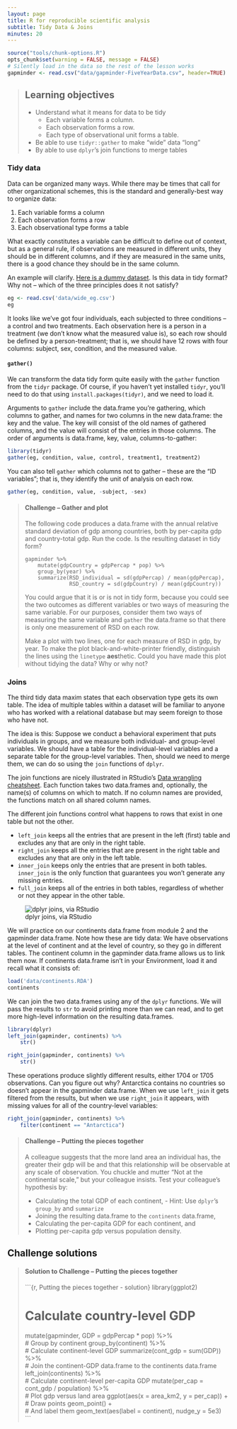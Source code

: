```yaml
---
layout: page
title: R for reproducible scientific analysis
subtitle: Tidy Data & Joins
minutes: 20
---
```


```r
source("tools/chunk-options.R")
opts_chunk$set(warning = FALSE, message = FALSE)
# Silently load in the data so the rest of the lesson works
gapminder <- read.csv("data/gapminder-FiveYearData.csv", header=TRUE)
```

> ## Learning objectives {.objectives}
>
> - Understand what it means for data to be tidy
>     - Each variable forms a column.
>     - Each observation forms a row.
>     - Each type of observational unit forms a table.
> - Be able to use `tidyr::gather` to make "wide" data "long"
> - By able to use `dplyr`'s join functions to merge tables
>

### Tidy data

Data can be organized many ways. While there may be times that call for other organizational schemes, this is the standard and generally-best way to organize data:

1. Each variable forms a column
1. Each observation forms a row
1. Each observational type forms a table

What exactly constitutes a variable can be difficult to define out of context, but as a general rule, if observations are measured in different units, they should be in different columns, and if they are measured in the same units, there is a good chance they should be in the same column.

An example will clarify. [Here is a dummy dataset](https://github.com/michaellevy/gapminder-R/raw/gh-pages/data/wide_eg.csv). Is this data in tidy format? Why not -- which of the three principles does it not satisfy?

```r
eg <- read.csv('data/wide_eg.csv')
eg
```

It looks like we've got four individuals, each subjected to three conditions -- a control and two treatments. Each observation here is a person in a treatment (we don't know what the measured value is), so each row should be defined by a person-treatment; that is, we should have 12 rows with four columns: subject, sex, condition, and the measured value. 

#### `gather()` 

We can transform the data tidy form quite easily with the `gather` function from the `tidyr` package. Of course, if you haven't yet installed `tidyr`, you'll need to do that using `install.packages(tidyr)`, and we need to load it.

Arguments to `gather` include the data.frame you're gathering, which columns to gather, and names for two columns in the new data.frame: the key and the value. The key will consist of the old names of gathered columns, and the value will consist of the entries in those columns. The order of arguments is data.frame, key, value, columns-to-gather:

```r
library(tidyr)
gather(eg, condition, value, control, treatment1, treatment2)
```

You can also tell `gather` which columns not to gather -- these are the "ID variables"; that is, they identify the unit of analysis on each row.

```r
gather(eg, condition, value, -subject, -sex)
```



> #### Challenge -- Gather and plot {.challenge}
>
> The following code produces a data.frame with the annual relative standard deviation of gdp among countries, both by per-capita gdp and country-total gdp. Run the code. Is the resulting dataset in tidy form? 
> 
> ```
> gapminder %>%
>     mutate(gdpCountry = gdpPercap * pop) %>%
>     group_by(year) %>%
>     summarize(RSD_individual = sd(gdpPercap) / mean(gdpPercap),
>               RSD_country = sd(gdpCountry) / mean(gdpCountry))
> ```
>
> You could argue that it is or is not in tidy form, because you could see the two outcomes as different variables or two ways of measuring the same variable. For our purposes, consider them two ways of measuring the same variable and `gather` the data.frame so that there is only one measurement of RSD on each row.
> 
> Make a plot with two lines, one for each measure of RSD in gdp, by year. To make the plot black-and-white-printer friendly, distinguish the lines using the `linetype` **aes**thetic. Could you have made this plot without tidying the data? Why or why not?
>

### Joins

The third tidy data maxim states that each observation type gets its own table. The idea of multiple tables within a dataset will be familiar to anyone who has worked with a relational database but may seem foreign to those who have not. 

The idea is this: Suppose we conduct a behavioral experiment that puts individuals in groups, and we measure both individual- and group-level variables. We should have a table for the individual-level variables and a separate table for the group-level variables. Then, should we need to merge them, we can do so using the `join` functions of `dplyr`. 

The join functions are nicely illustrated in RStudio's [Data wrangling cheatsheet](https://www.rstudio.com/wp-content/uploads/2015/02/data-wrangling-cheatsheet.pdf). Each function takes two data.frames and, optionally, the name(s) of columns on which to match. If no column names are provided, the functions match on all shared column names.

The different join functions control what happens to rows that exist in one table but not the other. 

- `left_join` keeps all the entries that are present in the left (first) table and excludes any that are only in the right table. 
- `right_join` keeps all the entries that are present in the right table and excludes any that are only in the left table.
- `inner_join` keeps only the entries that are present in both tables. `inner_join` is the only function that guarantees you won't generate any missing entries.
- `full_join` keeps all of the entries in both tables, regardless of whether or not they appear in the other table.

![dplyr joins, via RStudio](fig/dplyr-joins.png)

We will practice on our continents data.frame from module 2 and the gapminder data.frame. Note how these are tidy data: We have observations at the level of continent and at the level of country, so they go in different tables. The continent column in the gapminder data.frame allows us to link them now. If continents data.frame isn't in your Environment, load it and recall what it consists of:

```r
load('data/continents.RDA')
continents
```

We can join the two data.frames using any of the `dplyr` functions. We will pass the results to `str` to avoid printing more than we can read, and to get more high-level information on the resulting data.frames.

```r
library(dplyr)
left_join(gapminder, continents) %>%
    str()

right_join(gapminder, continents) %>% 
    str()
```

These operations produce slightly different results, either 1704 or 1705 observations. Can you figure out why? Antarctica contains no countries so doesn't appear in the gapminder data.frame. When we use `left_join` it gets filtered from the results, but when we use `right_join` it appears, with missing values for all of the country-level variables:

```r
right_join(gapminder, continents) %>% 
    filter(continent == "Antarctica")
```

> #### Challenge -- Putting the pieces together {.challenge}
> 
> A colleague suggests that the more land area an individual has, the greater their gdp will be and that this relationship will be observable at any scale of observation. You chuckle and mutter "Not at the continental scale," but your colleague insists. Test your colleague's hypothesis by:
> 
> - Calculating the total GDP of each continent, 
>       - Hint: Use `dplyr`'s `group_by` and `summarize`
> - Joining the resulting data.frame to the `continents` data.frame, 
> - Calculating the per-capita GDP for each continent, and 
> - Plotting per-capita gdp versus population density. 
>

## Challenge solutions

> #### Solution to Challenge -- Putting the pieces together {.challenge}
>
>
> ```{r, Putting the pieces together - solution}
> library(ggplot2)
> 
> # Calculate country-level GDP
> mutate(gapminder, GDP = gdpPercap * pop) %>%  
> # Group by continent
>     group_by(continent) %>%  
> # Calculate continent-level GDP
>     summarize(cont_gdp = sum(GDP)) %>%  
> # Join the continent-GDP data.frame to the continents data.frame
>     left_join(continents) %>%  
> # Calculate continent-level per-capita GDP
>     mutate(per_cap = cont_gdp / population) %>%  
> # Plot gdp versus land area
>     ggplot(aes(x = area_km2, y = per_cap)) +  
> # Draw points
>     geom_point() +  
> # And label them
>     geom_text(aes(label = continent), nudge_y = 5e3)  
> ```
>
